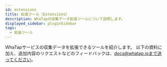 ```yaml
---
id: extensions
title: 拡張ツール（Extensions）
description: WhaTapの収集データ拡張ツールについて説明します。
displayed_sidebar: pluginSidebar
tags:
  - 拡張ツール
---
```


<!-- 
확장 도구 / 플러그인 
-->

WhaTapサービスの収集データを拡張できるツールを紹介します。 以下の資料に加え、追加内容のリクエストなどのフィードバックは、docs@whatap.ioまで送ってください。


<DocCardList/>
